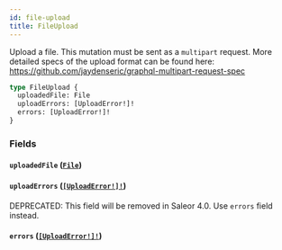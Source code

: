 ```yaml
---
id: file-upload
title: FileUpload
---
```


Upload a file. This mutation must be sent as a `multipart` request. More detailed specs of the upload format can be found here: https://github.com/jaydenseric/graphql-multipart-request-spec

```graphql
type FileUpload {
  uploadedFile: File
  uploadErrors: [UploadError!]!
  errors: [UploadError!]!
}
```

### Fields

#### `uploadedFile` ([`File`](../../../developer/api-reference/objects/file))

#### `uploadErrors` ([`[UploadError!]!`](../../../developer/api-reference/objects/upload-error))

<span class="badge badge--warning">DEPRECATED: This field will be removed in Saleor 4.0. Use `errors` field instead.</span>

#### `errors` ([`[UploadError!]!`](../../../developer/api-reference/objects/upload-error))
